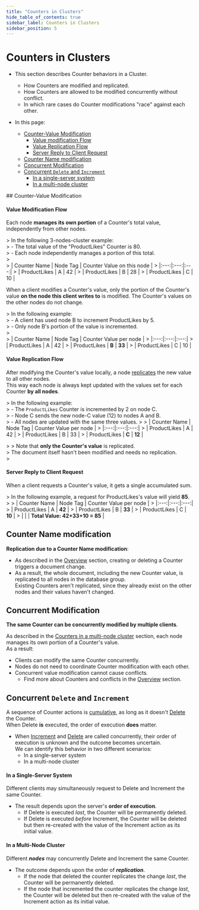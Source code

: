```yaml
---
title: "Counters in Clusters"
hide_table_of_contents: true
sidebar_label: Counters in Clusters
sidebar_position: 5
---
```



# Counters in Clusters
<Admonition type="note" title="Note">

* This section describes Counter behaviors in a Cluster.
  * How Counters are modified and replicated.
  * How Counters are allowed to be modified concurrently without conflict.  
  * In which rare cases do Counter modifications "race" against each other.  

* In this page:  
  * [Counter-Value Modification](../../../client-api/session/counters/counters-in-clusters.mdx#counter-value-modification)  
     * [Value modification Flow](../../../client-api/session/counters/counters-in-clusters.mdx#value-modification-flow)  
     * [Value Replication Flow](../../../client-api/session/counters/counters-in-clusters.mdx#value-replication-flow)  
     * [Server Reply to Client Request](../../../client-api/session/counters/counters-in-clusters.mdx#server-reply-to-client-request)  
  * [Counter Name modification](../../../client-api/session/counters/counters-in-clusters.mdx#counter-name-modification)  
  * [Concurrent Modification](../../../client-api/session/counters/counters-in-clusters.mdx#concurrent-modification)  
  * [Concurrent `Delete` and `Increment`](../../../client-api/session/counters/counters-in-clusters.mdx#concurrent-delete-and-increment)  
     * [In a single-server system](../../../client-api/session/counters/counters-in-clusters.mdx#in-a-single-server-system)  
     * [In a multi-node cluster](../../../client-api/session/counters/counters-in-clusters.mdx#in-a-multi-node-cluster)  
</Admonition>
## Counter-Value Modification

#### Value Modification Flow
Each node **manages its own portion** of a Counter's total value, independently from other nodes.  

  &gt; In the following 3-nodes-cluster example:  
  &gt; - The total value of the "ProductLikes" Counter is 80.  
  &gt; - Each node independently manages a portion of this total.  
  &gt;  
  &gt; | Counter Name | Node Tag  | Counter Value on this node |
  &gt; |:---:|:---:|:---:|
  &gt; | ProductLikes | A | 42 |
  &gt; | ProductLikes | B | 28 |
  &gt; | ProductLikes | C | 10 |

When a client modifies a Counter's value, only the portion of the Counter's value 
**on the node this client writes to** is modified. The Counter's values on the other nodes do not change. 

  &gt; In the following example:  
  &gt; - A client has used node B to increment ProductLikes by 5.  
  &gt; - Only node B's portion of the value is incremented.  
  &gt;  
  &gt; | Counter Name | Node Tag  | Counter Value per node |
  &gt; |:---:|:---:|:---:|
  &gt; | ProductLikes | A | 42 |
  &gt; | ProductLikes | **B** | **33** |
  &gt; | ProductLikes | C | 10 |
#### Value Replication Flow
After modifying the Counter's value locally, a node [replicates](../../../client-api/session/counters/counters-in-clusters.mdx#value-modification-and-replication) the new value to all other nodes.  
This way each node is always kept updated with the values set for each Counter **by all nodes**.  

  &gt; In the following example:  
  &gt; - The `ProductLikes` Counter is incremented by 2 on node C.  
  &gt; - Node C sends the new node-C value (12) to nodes A and B.  
  &gt; - All nodes are updated with the same three values.
  &gt; 
  &gt; | Counter Name | Node Tag  | Counter Value per node |
  &gt; |:---:|:---:|:---:|
  &gt; | ProductLikes | A | 42 |
  &gt; | ProductLikes | B | 33 |
  &gt; | ProductLikes | **C** | **12** |

  &gt; <Admonition type="note" title="Note">
  &gt; Note that **only the Counter's value** is replicated.  
  &gt; The document itself hasn't been modified and needs no replication.  
  &gt; </Admonition>
#### Server Reply to Client Request  
When a client requests a Counter's value, it gets a single accumulated sum.  

  &gt; In the following example, a request for ProductLikes's value will yield **85**.  
  &gt; 
  &gt; | Counter Name | Node Tag  | Counter Value per node |
  &gt; |:---:|:---:|:---:|
  &gt; | ProductLikes | A | **42** |
  &gt; | ProductLikes | B | **33** |
  &gt; | ProductLikes | C | **10** |
  &gt; | | | **Total Value: 42+33+10 = 85** |


## Counter Name modification

**Replication due to a Counter Name modification**:

* As described in the [Overview](../../../client-api/session/counters/overview.mdx#overview) section, creating or deleting a Counter triggers a document change.  
* As a result, the whole document, including the new Counter value, is replicated to all nodes in the database group.  
  Existing Counters aren't replicated, since they already exist on the other nodes and their values haven't changed.  




## Concurrent Modification

**The same Counter can be concurrently modified by multiple clients**.  

As described in the [Counters in a multi-node cluster](../../../client-api/session/counters/counters-in-clusters.mdx#counters-in-a-multi-node-cluster) section, each node manages its own portion of a Counter's value.  
As a result:  

* Clients can modify the same Counter concurrently.  
* Nodes do not need to coordinate Counter modification with each other.  
* Concurrent value modification cannot cause conflicts.
   * Find more about Counters and conflicts in the [Overview](../../../client-api/session/counters/overview.mdx#overview) section.  



## Concurrent `Delete` and `Increment`

A sequence of Counter actions is [cumulative](../../../client-api/session/counters/overview.mdx#overview), as long as it doesn't [Delete](../../../client-api/session/counters/delete.mdx) the Counter.  
When Delete **is** executed, the order of execution **does** matter.  

* When [Increment](../../../client-api/session/counters/create-or-modify.mdx) and 
  [Delete](../../../client-api/session/counters/delete.mdx) are called concurrently, 
  their order of execution is unknown and the outcome becomes uncertain.  
  We can identify this behavior in two different scenarios:  
   * In a single-server system  
   * In a multi-node cluster  
#### In a Single-Server System

Different clients may simultaneously request to Delete and Increment the same Counter.  

* The result depends upon the server's **order of execution**.  
   * If Delete is executed _last_, the Counter will be permanently deleted.  
   * If Delete is executed _before_ Increment, the Counter will be deleted but then re-created with the value of the Increment action as its initial value.  
#### In a Multi-Node Cluster

Different ***nodes*** may concurrently Delete and Increment the same Counter.  

* The outcome depends upon the order of ***replication***.  
   * If the node that deleted the counter replicates the change _last_, the Counter will be permanently deleted.  
   * If the node that incremented the counter replicates the change _last_, the Counter will be deleted but then re-created with the value of the Increment action as its initial value.  



